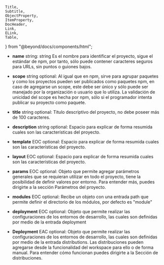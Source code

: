     Title,
    Subtitle,
    ObjectProperty,
    ItemProperty,
    DocHeader,
    Link,
    ELink,
    Table,
} from "@beyond/docs/components/html";

<DocHeader pretitle="Packages" title="package.json" />

-   **name** string: string Es el nombre para identificar el proyecto, sigue el estándar de npm, por tanto, sólo puede contener caracteres seguros para URLs, sin puntos o guiones bajos.

-   **scope** string optional: Al igual que en npm, sirve para agrupar paquetes y como los proyectos pueden ser publicados como paquetes npm, en caso de agregarse un scope, este debe ser único y sólo puede ser manejado por la organización o usuario que lo utiliza. La validación de unicidad del scope es hecha por npm, sólo si el programador intenta publicar su proyecto como paquete.

-   **title** string optional: Titulo descriptivo del proyecto, no debe poseer más de 100 caracteres.

-   **description** string optional: Espacio para explicar de forma resumida cuales son las características del proyecto.

-   **template** <Link href="/glossary#eoc">EOC</Link> optional: Espacio para explicar de forma resumida cuales son las características del proyecto.

-   **layout** <Link href="/glossary#eoc">EOC</Link> optional: Espacio para explicar de forma resumida cuales son las características del proyecto.

-   **params** <Link href="/glossary#eoc">EOC</Link> optional: Objeto que permite agregar parámetros generales que se requieran utilizar en todo el proyecto, tiene la posibilidad de definir valores por entorno. Para entender más, puedes dirigirte a la sección <Link href="/project/params">Parámetros del proyecto.</Link>

-   **modules** <Link href="/glossary#eoc">EOC</Link> optional: Recibe un objeto con una entrada path que permite definir el directorio de los módulos, por defecto es "module"

-   **deployment** <Link href="/glossary#eoc">EOC</Link> optional: Objeto que permite realizar las configuraciones de los entornos de desarrollo, las cuales son definidas por medio de la entrada deployment

-   **Deployment** <Link href="/glossary#eac">EAC</Link> optional: Objeto que permite realizar las configuraciones de los entornos de desarrollo, las cuales son definidas por medio de la entrada distributions. Las distribuciones pueden agregarse desde la funcionalidad del workspace para ello o de forma manual. Para entender cómo funcionan puedes dirigirte a la <Link href="/project/distributions">Sección de distribuciones.</Link>
